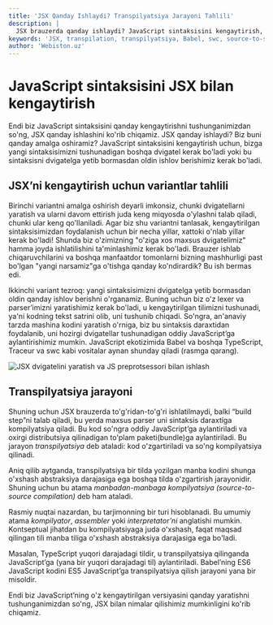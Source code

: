 ```yaml
---
title: 'JSX Qanday Ishlaydi? Transpilyatsiya Jarayoni Tahlili'
description: |
  JSX brauzerda qanday ishlaydi? JavaScript sintaksisini kengaytirish, transpilyatsiya jarayoni va Babel kabi vositalarning JSX kodini qanday aylantirishini o'rganing.
keywords: 'JSX, transpilation, transpilyatsiya, Babel, swc, source-to-source, JavaScript, sintaksis, kompilyatsiya, webiston'
author: 'Webiston.uz'
---
```


# JavaScript sintaksisini JSX bilan kengaytirish

Endi biz JavaScript sintaksisini qanday kengaytirishni tushunganimizdan so'ng, JSX qanday ishlashini ko'rib chiqamiz. JSX qanday ishlaydi? Biz buni qanday amalga oshiramiz? JavaScript sintaksisini kengaytirish uchun, bizga yangi sintaksisimizni tushunadigan boshqa dvigatel kerak bo'ladi yoki bu sintaksisni dvigatelga yetib bormasdan oldin ishlov berishimiz kerak bo'ladi.

## JSX’ni kengaytirish uchun variantlar tahlili

Birinchi variantni amalga oshirish deyarli imkonsiz, chunki dvigatellarni yaratish va ularni davom ettirish juda keng miqyosda o'ylashni talab qiladi, chunki ular keng qo'llaniladi. Agar biz shu variantni tanlasak, kengaytirilgan sintaksisimizdan foydalanish uchun bir necha yillar, xattoki o'nlab yillar kerak bo'ladi! Shunda biz o'zimizning "o'ziga xos maxsus dvigatelimiz" hamma joyda ishlatilishini ta'minlashimiz kerak bo'ladi. Brauzer ishlab chiqaruvchilarini va boshqa manfaatdor tomonlarni bizning mashhurligi past bo'lgan "yangi narsamiz"ga o'tishga qanday ko'ndirardik? Bu ish bermas edi.

Ikkinchi variant tezroq: yangi sintaksisimizni dvigatelga yetib bormasdan oldin qanday ishlov berishni o'rganamiz. Buning uchun biz o'z lexer va parser’imizni yaratishimiz kerak bo'ladi, u kengaytirilgan tilimizni tushunadi, ya'ni kodning tekst satrini olib, uni tushunib chiqadi. So'ngra, an'anaviy tarzda mashina kodini yaratish o'rniga, biz bu sintaksis daraxtidan foydalanib, uni hozirgi dvigatellar tushunadigan oddiy JavaScript’ga aylantirishimiz mumkin. JavaScript ekotizimida Babel va boshqa TypeScript, Traceur va swc kabi vositalar aynan shunday qiladi (rasmga qarang).

![JSX dvigatelini yaratish va JS preprotsessori bilan ishlash](/fluent-react/jsx-engine-preprocessor.png)

## Transpilyatsiya jarayoni

Shuning uchun JSX brauzerda to'g'ridan-to'g'ri ishlatilmaydi, balki “build step”ni talab qiladi, bu yerda maxsus parser uni sintaksis daraxtiga kompilyatsiya qiladi. Bu kod so'ngra oddiy JavaScript’ga aylantiriladi va oxirgi distributsiya qilinadigan to'plam paketi(bundle)ga aylantiriladi. Bu jarayon _transpilyatsiya_ deb ataladi: kod o'zgartiriladi va so'ng kompilyatsiya qilinadi.

Aniq qilib aytganda, transpilyatsiya bir tilda yozilgan manba kodini shunga o'xshash abstraksiya darajasiga ega boshqa tilda o'zgartirish jarayonidir. Shuning uchun bu atama _manbadan-manbaga kompilyatsiya (source-to-source compilation)_ deb ham ataladi.

Rasmiy nuqtai nazardan, bu tarjimonning bir turi hisoblanadi. Bu umumiy atama _kompilyator_, _assembler_ yoki _interpretator’ni_ anglatishi mumkin. Kontseptual jihatdan bu kompilyatsiyaga juda o'xshash, faqat maqsad qilingan tili manba tiliga o'xshash abstraksiya darajasiga ega bo'ladi.

Masalan, TypeScript yuqori darajadagi tildir, u transpilyatsiya qilinganda JavaScript’ga (yana bir yuqori darajadagi til) aylantiriladi. Babel’ning ES6 JavaScript kodini ES5 JavaScript’ga transpilyatsiya qilish jarayoni yana bir misoldir.

Endi biz JavaScript’ning o'z kengaytirilgan versiyasini qanday yaratishni tushunganimizdan so'ng, JSX bilan nimalar qilishimiz mumkinligini ko'rib chiqamiz.
